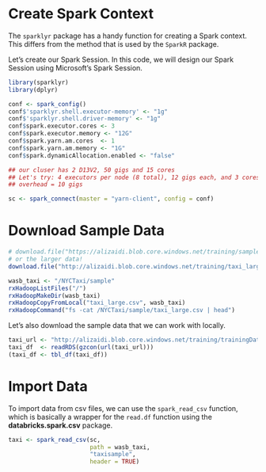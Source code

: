 # Create Spark Context

The `sparklyr` package has a handy function for creating a Spark context. This differs from the method that is used by the `SparkR` package.


Let's create our Spark Session. In this code, we will design our Spark Session using Microsoft's Spark Session. 

```r

library(sparklyr)
library(dplyr)

conf <- spark_config()
conf$'sparklyr.shell.executor-memory' <- "1g"
conf$'sparklyr.shell.driver-memory' <- "1g"
conf$spark.executor.cores <- 3
conf$spark.executor.memory <- "12G"
conf$spark.yarn.am.cores  <- 1
conf$spark.yarn.am.memory <- "1G"
conf$spark.dynamicAllocation.enabled <- "false"

## our cluser has 2 D13V2, 50 gigs and 15 cores
## Let's try: 4 executors per node (8 total), 12 gigs each, and 3 cores each
## overhead = 10 gigs

sc <- spark_connect(master = "yarn-client", config = conf)

```

# Download Sample Data 

```r

# download.file("https://alizaidi.blob.core.windows.net/training/sample_taxi.csv", "sample_taxi.csv")
# or the larger data!
download.file("http://alizaidi.blob.core.windows.net/training/taxi_large.csv", "taxi_large.csv")

wasb_taxi <- "/NYCTaxi/sample"
rxHadoopListFiles("/")
rxHadoopMakeDir(wasb_taxi)
rxHadoopCopyFromLocal("taxi_large.csv", wasb_taxi)
rxHadoopCommand("fs -cat /NYCTaxi/sample/taxi_large.csv | head")


```

Let's also download the sample data that we can work with locally.

```r
taxi_url <- "http://alizaidi.blob.core.windows.net/training/trainingData/manhattan_df.rds"
taxi_df  <- readRDS(gzcon(url(taxi_url)))
(taxi_df <- tbl_df(taxi_df))
```


# Import Data

To import data from csv files, we can use the `spark_read_csv` function, which is basically a wrapper for the `read.df` function using the __databricks.spark.csv__ package.

```r

taxi <- spark_read_csv(sc,
                       path = wasb_taxi,
                       "taxisample",
                       header = TRUE)


```

